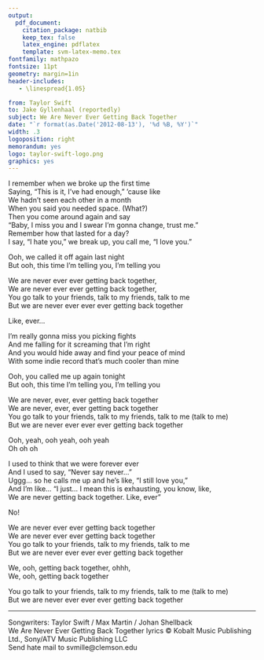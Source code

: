```yaml
---
output: 
  pdf_document:
    citation_package: natbib
    keep_tex: false
    latex_engine: pdflatex
    template: svm-latex-memo.tex
fontfamily: mathpazo
fontsize: 11pt
geometry: margin=1in
header-includes:
   - \linespread{1.05}

from: Taylor Swift
to: Jake Gyllenhaal (reportedly)
subject: We Are Never Ever Getting Back Together
date: "`r format(as.Date('2012-08-13'), '%d %B, %Y')`"
width: .3
logoposition: right
memorandum: yes
logo: taylor-swift-logo.png
graphics: yes
---
```

  
I remember when we broke up the first time  
Saying, "This is it, I've had enough," 'cause like  
We hadn't seen each other in a month  
When you said you needed space. (What?)  
Then you come around again and say  
"Baby, I miss you and I swear I'm gonna change, trust me."  
Remember how that lasted for a day?  
I say, "I hate you," we break up, you call me, "I love you."  

Ooh, we called it off again last night  
But ooh, this time I'm telling you, I'm telling you  

We are never ever ever getting back together,  
We are never ever ever getting back together,  
You go talk to your friends, talk to my friends, talk to me  
But we are never ever ever ever getting back together  

Like, ever...  

I'm really gonna miss you picking fights  
And me falling for it screaming that I'm right  
And you would hide away and find your peace of mind  
With some indie record that's much cooler than mine  

Ooh, you called me up again tonight  
But ooh, this time I'm telling you, I'm telling you  

We are never, ever, ever getting back together  
We are never, ever, ever getting back together  
You go talk to your friends, talk to my friends, talk to me (talk to me)  
But we are never ever ever ever getting back together  

Ooh, yeah, ooh yeah, ooh yeah  
Oh oh oh  

I used to think that we were forever ever  
And I used to say, "Never say never..."  
Uggg... so he calls me up and he's like, "I still love you,"  
And I'm like... "I just... I mean this is exhausting, you know, like,  
We are never getting back together. Like, ever"  

No!  

We are never ever ever getting back together  
We are never ever ever getting back together  
You go talk to your friends, talk to my friends, talk to me  
But we are never ever ever ever getting back together  

We, ooh, getting back together, ohhh,  
We, ooh, getting back together  

You go talk to your friends, talk to my friends, talk to me (talk to me)  
But we are never ever ever ever getting back together   


---

Songwriters: Taylor Swift / Max Martin / Johan Shellback  
We Are Never Ever Getting Back Together lyrics © Kobalt Music Publishing Ltd., Sony/ATV Music Publishing LLC  
Send hate mail to svmille@clemson.edu